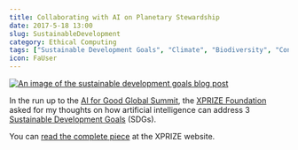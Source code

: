 ```yaml
---
title: Collaborating with AI on Planetary Stewardship
date: 2017-5-18 13:00
slug: SustainableDevelopment
category: Ethical Computing
tags: ["Sustainable Development Goals", "Climate", "Biodiversity", "Contributed"]
icon: FaUser
---
```


<a href="https://ai.xprize.org/news/blog/collaborating-ai-planetary-stewardship">
  <img alt="An image of the sustainable development goals blog post" src="/static/images/blog/content/SDGCover-small.png" title="Image of Sustainable Development Goals blog post" />
</a>

In the run up to the [AI for Good Global Summit](http://www.itu.int/en/ITU-T/AI/Pages/201706-default.aspx), the [XPRIZE Foundation](https://www.xprize.org/) asked for my thoughts on how artificial intelligence can address 3 [Sustainable Development Goals](http://www.un.org/sustainabledevelopment/sustainable-development-goals/) (SDGs).

You can [read the complete piece](https://ai.xprize.org/news/blog/collaborating-ai-planetary-stewardship) at the XPRIZE website.

